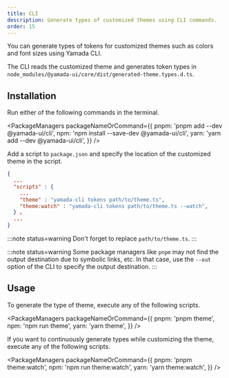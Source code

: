 ```yaml
---
title: CLI
description: Generate types of customized themes using CLI commands.
order: 15
---
```


You can generate types of tokens for customized themes such as colors and font sizes using Yamada CLI.

The CLI reads the customized theme and generates token types in `node_modules/@yamada-ui/core/dist/generated-theme.types.d.ts`.

## Installation

Run either of the following commands in the terminal.

<PackageManagers
  packageNameOrCommand={{
    pnpm: 'pnpm add --dev @yamada-ui/cli',
    npm: 'npm install --save-dev @yamada-ui/cli',
    yarn: 'yarn add --dev @yamada-ui/cli',
  }}
/>

Add a script to `package.json` and specify the location of the customized theme in the script.

```json title=package.json
{
  ...
  "scripts" : {
    ...
    "theme" : "yamada-cli tokens path/to/theme.ts",
    "theme:watch" : "yamada-cli tokens path/to/theme.ts --watch",
  } 、
  ...
}
```

:::note status=warning
Don't forget to replace `path/to/theme.ts`.
:::

:::note status=warning
Some package managers like `pnpm` may not find the output destination due to symbolic links, etc. In that case, use the `--out` option of the CLI to specify the output destination.
:::

## Usage

To generate the type of theme, execute any of the following scripts.

<PackageManagers
  packageNameOrCommand={{
    pnpm: 'pnpm theme',
    npm: 'npm run theme',
    yarn: 'yarn theme',
  }}
/>

If you want to continuously generate types while customizing the theme, execute any of the following scripts.

<PackageManagers
  packageNameOrCommand={{
    pnpm: 'pnpm theme:watch',
    npm: 'npm run theme:watch',
    yarn: 'yarn theme:watch',
  }}
/>
